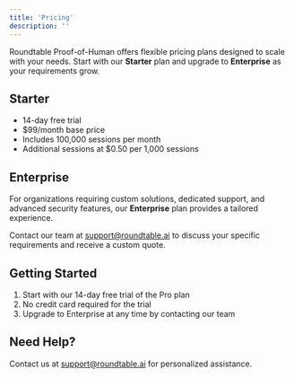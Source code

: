 ```yaml
---
title: 'Pricing'
description: ''
---
```


Roundtable Proof-of-Human offers flexible pricing plans designed to scale with your needs. Start with our **Starter** plan and upgrade to **Enterprise** as your requirements grow.

## Starter


- 14-day free trial
- $99/month base price
- Includes 100,000 sessions per month
- Additional sessions at $0.50 per 1,000 sessions

## Enterprise

For organizations requiring custom solutions, dedicated support, and advanced security features, our **Enterprise** plan provides a tailored experience.

Contact our team at support@roundtable.ai to discuss your specific requirements and receive a custom quote.

## Getting Started

1. Start with our 14-day free trial of the Pro plan
2. No credit card required for the trial
3. Upgrade to Enterprise at any time by contacting our team

## Need Help?

Contact us at support@roundtable.ai for personalized assistance. 